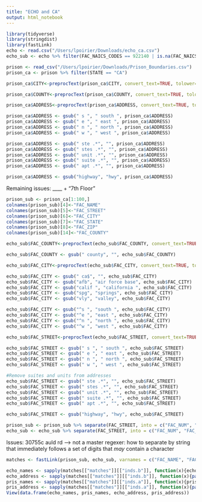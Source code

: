 ```yaml
---
title: "ECHO and CA"
output: html_notebook
---
```


```r
library(tidyverse)
library(stringdist)
library(fastLink)
echo <- read.csv("/Users/lpoirier/Downloads/echo_ca.csv")
echo_sub <- echo %>% filter(FAC_NAICS_CODES == 922140 | is.na(FAC_NAICS_CODES) | FAC_NAICS_CODES =="")
```

```r
prison <- read_csv("/Users/lpoirier/Downloads/Prison_Boundaries.csv")
prison_ca <- prison %>% filter(STATE == "CA")
```


```r
prison_ca$CITY<-preprocText(prison_ca$CITY, convert_text=TRUE, tolower=TRUE, remove_whitespace=TRUE, remove_punctuation=TRUE)
```

```r
prison_ca$COUNTY<-preprocText(prison_ca$COUNTY, convert_text=TRUE, tolower=TRUE, remove_whitespace=TRUE, remove_punctuation=TRUE)
```

```r
prison_ca$ADDRESS<-preprocText(prison_ca$ADDRESS, convert_text=TRUE, tolower=TRUE, remove_whitespace=TRUE, usps_address=TRUE, remove_punctuation=TRUE)

prison_ca$ADDRESS <- gsub(" s ", " south ", prison_ca$ADDRESS)
prison_ca$ADDRESS <- gsub(" e ", " east ", prison_ca$ADDRESS)
prison_ca$ADDRESS <- gsub(" n ", " north ", prison_ca$ADDRESS)
prison_ca$ADDRESS <- gsub(" w ", " west ", prison_ca$ADDRESS)

prison_ca$ADDRESS <- gsub(" ste .*", "", prison_ca$ADDRESS)
prison_ca$ADDRESS <- gsub(" stes .*", "", prison_ca$ADDRESS)
prison_ca$ADDRESS <- gsub(" unit .*", "", prison_ca$ADDRESS)
prison_ca$ADDRESS <- gsub(" suite .*", "", prison_ca$ADDRESS)
prison_ca$ADDRESS <- gsub(" apt .*", "", prison_ca$ADDRESS)

prison_ca$ADDRESS <- gsub("highway", "hwy", prison_ca$ADDRESS)
```

Remaining issues: ____ + "7th Floor"


```r
prison_sub <- prison_ca[1:100,]
colnames(prison_sub)[4]<-"FAC_NAME"
colnames(prison_sub)[5]<-"FAC_STREET"
colnames(prison_sub)[6]<-"FAC_CITY"
colnames(prison_sub)[7]<-"FAC_STATE"
colnames(prison_sub)[8]<-"FAC_ZIP"
colnames(prison_sub)[14]<-"FAC_COUNTY"

```

```r
echo_sub$FAC_COUNTY<-preprocText(echo_sub$FAC_COUNTY, convert_text=TRUE, tolower=TRUE, remove_whitespace=TRUE, remove_punctuation=TRUE)

echo_sub$FAC_COUNTY <- gsub(" county", "", echo_sub$FAC_COUNTY)
```

```r
echo_sub$FAC_CITY<-preprocText(echo_sub$FAC_CITY, convert_text=TRUE, tolower=TRUE, remove_whitespace=TRUE, remove_punctuation=TRUE)

echo_sub$FAC_CITY <- gsub(" ca$", "", echo_sub$FAC_CITY)
echo_sub$FAC_CITY <- gsub("afb", "air force base", echo_sub$FAC_CITY)
echo_sub$FAC_CITY <- gsub("calif ", "california ", echo_sub$FAC_CITY)
echo_sub$FAC_CITY <- gsub("spg", "springs", echo_sub$FAC_CITY)
echo_sub$FAC_CITY <- gsub("vly", "valley", echo_sub$FAC_CITY)

echo_sub$FAC_CITY <- gsub("^s ", "south ", echo_sub$FAC_CITY)
echo_sub$FAC_CITY <- gsub("^e ", "east ", echo_sub$FAC_CITY)
echo_sub$FAC_CITY <- gsub("^n ", "north ", echo_sub$FAC_CITY)
echo_sub$FAC_CITY <- gsub("^w ", "west ", echo_sub$FAC_CITY)
```

```r
echo_sub$FAC_STREET<-preprocText(echo_sub$FAC_STREET, convert_text=TRUE, tolower=TRUE, remove_whitespace=TRUE, usps_address=TRUE, remove_punctuation=TRUE)

echo_sub$FAC_STREET <- gsub(" s ", " south ", echo_sub$FAC_STREET)
echo_sub$FAC_STREET <- gsub(" e ", " east ", echo_sub$FAC_STREET)
echo_sub$FAC_STREET <- gsub(" n ", " north ", echo_sub$FAC_STREET)
echo_sub$FAC_STREET <- gsub(" w ", " west ", echo_sub$FAC_STREET)

#Remove suites and units from addresses
echo_sub$FAC_STREET <- gsub(" ste .*", "", echo_sub$FAC_STREET)
echo_sub$FAC_STREET <- gsub(" stes .*", "", echo_sub$FAC_STREET)
echo_sub$FAC_STREET <- gsub(" unit .*", "", echo_sub$FAC_STREET)
echo_sub$FAC_STREET <- gsub(" suite .*", "", echo_sub$FAC_STREET)
echo_sub$FAC_STREET <- gsub(" apt .*", "", echo_sub$FAC_STREET)

echo_sub$FAC_STREET <- gsub("highway", "hwy", echo_sub$FAC_STREET)
```

```r
prison_sub <- prison_sub %>% separate(FAC_STREET, into = c("FAC_NUM", "FAC_STREET"), sep = "(?<=[0-9])[[:space:]]")
echo_sub <- echo_sub %>% separate(FAC_STREET, into = c("FAC_NUM", "FAC_STREET"), sep = "(?<=[0-9])[[:space:]]")
```
Issues: 30755c auld rd --> not a master regexer: how to separate by string that immediately follows a set of digits that *may* contain a character

```r
matches <- fastLink(prison_sub, echo_sub, varnames = c("FAC_NAME", "FAC_NUM", "FAC_STREET", "FAC_STATE", "FAC_CITY",  "FAC_ZIP"), stringdist.match = c("FAC_NAME", "FAC_STREET", "FAC_CITY"), partial.match = c("FAC_NAME"), cut.a = 0.95, cut.p = 0.8, jw.weight = 0.25 )
```


```r

echo_names <- sapply(matches[["matches"]][["inds.b"]], function(x){echo_sub[x, 3]})
echo_address <- sapply(matches[["matches"]][["inds.b"]], function(x){paste(echo_sub[x, 4], echo_sub[x, 5], echo_sub[x, 6], echo_sub[x, 7], sep=" ")})
pris_names <- sapply(matches[["matches"]][["inds.a"]], function(x){prison_sub[x, 4]$FAC_NAME})
pris_address <- sapply(matches[["matches"]][["inds.a"]], function(x){paste(prison_sub[x, 5]$FAC_NUM, prison_sub[x, 6]$FAC_STREET, prison_sub[x, 7]$FAC_CITY, prison_sub[x, 8]$FAC_STATE, sep=" ")})
View(data.frame(echo_names, pris_names, echo_address, pris_address))
```

